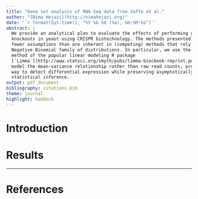 ```yaml
---
title: "Gene set analysis of RNA-Seq data from Jaffe et al."
author: "[Nima Hejazi](http://nimahejazi.org)"
date: '`r format(Sys.time(), "%Y %b %d (%a), %H:%M:%S")`'
abstract: |
  We provide an analytical plan to evaluate the effects of performing gene
  knockouts in yeast using CRISPR biotechnology. The methods presented rely on
  fewer assumptions than are inherent in (competing) methods that rely on the
  Negative Binomial family of distributions. In particular, we use the "voom"
  method of the popular linear modeling R package
  [`Limma`](http://www.statsci.org/smyth/pubs/limma-biocbook-reprint.pdf) to
  model the mean-variance relationship rather than raw read counts, providing a
  way to detect differential expression while preserving asymptotically correct
  statistical inference.
output: pdf_document
bibliography: citations.bib
theme: journal
highlight: haddock
---
```


# Introduction

# Results

---

\newpage

# References